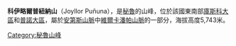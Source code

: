 {{Coord|13|55|41|S|70|49|1|W|display=title}}

'''科伊略爾普紐納山'''（Joyllor Puñuna），是[[秘魯|秘魯]]的山峰，位於該國東南部[[庫斯科大區|庫斯科大區]]和[[普諾大區|普諾大區]]，屬於[[安第斯山脈|安第斯山脈]]中[[維爾卡潘帕山脈|維爾卡潘帕山脈]]的一部分，海拔高度5,743米。

{{Peru-geo-stub}}
[[Category:秘魯山峰|Category:秘魯山峰]]